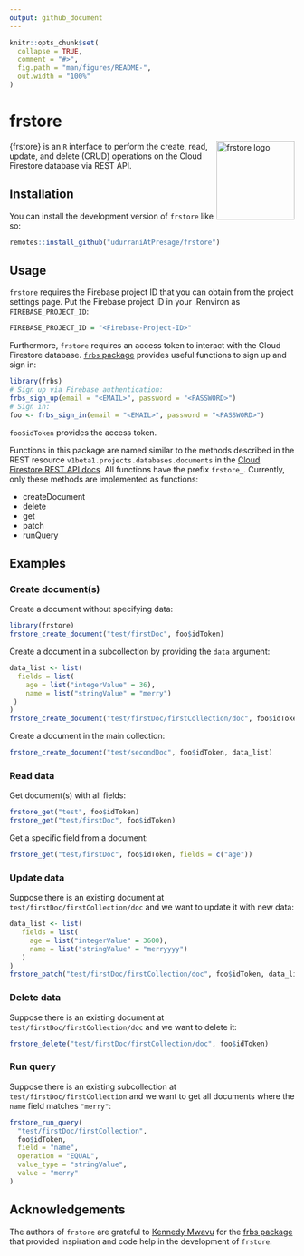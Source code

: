```yaml
---
output: github_document
---
```


<!-- README.md is generated from README.Rmd. Please edit that file -->

```r
knitr::opts_chunk$set(
  collapse = TRUE,
  comment = "#>",
  fig.path = "man/figures/README-",
  out.width = "100%"
)
```

# frstore 

<img src="inst/figures/logo.png" align="right" height="138" alt="frstore logo" />

<!-- badges: start -->
<!-- badges: end -->

{frstore} is an `R` interface to perform the create, read, update, and delete (CRUD) operations on the Cloud Firestore database via REST API.

## Installation

You can install the development version of `frstore` like so:

```r
remotes::install_github("udurraniAtPresage/frstore")
```

## Usage

`frstore` requires the Firebase project ID that you can obtain from the project settings page. Put the Firebase project ID in your .Renviron as `FIREBASE_PROJECT_ID`:  

```r
FIREBASE_PROJECT_ID = "<Firebase-Project-ID>"
```

Furthermore, `frstore` requires an access token to interact with the Cloud Firestore database. [`frbs` package](https://github.com/kennedymwavu/frbs/tree/main) provides useful functions to sign up and sign in:

```r
library(frbs)
# Sign up via Firebase authentication:
frbs_sign_up(email = "<EMAIL>", password = "<PASSWORD>")
# Sign in:
foo <- frbs_sign_in(email = "<EMAIL>", password = "<PASSWORD>")
```

`foo$idToken` provides the access token.


Functions in this package are named similar to the methods described in the REST resource `v1beta1.projects.databases.documents` in the [Cloud Firestore REST API docs](https://cloud.google.com/firestore/docs/reference/rest). All functions have the prefix `frstore_`. Currently, only these methods are implemented as functions:  

- createDocument  
- delete  
- get  
- patch  
- runQuery  

## Examples

### Create document(s)

Create a document without specifying data:

```r
library(frstore)
frstore_create_document("test/firstDoc", foo$idToken)
```

Create a document in a subcollection by providing the `data` argument: 

```r
data_list <- list(
  fields = list(
    age = list("integerValue" = 36),
    name = list("stringValue" = "merry")
 )
)
frstore_create_document("test/firstDoc/firstCollection/doc", foo$idToken, data_list)
```

Create a document in the main collection:

```r
frstore_create_document("test/secondDoc", foo$idToken, data_list)
```

### Read data

Get document(s) with all fields:

```r
frstore_get("test", foo$idToken)
frstore_get("test/firstDoc", foo$idToken)
```

Get a specific field from a document:

```r
frstore_get("test/firstDoc", foo$idToken, fields = c("age"))
```


### Update data

Suppose there is an existing document at `test/firstDoc/firstCollection/doc` and we want to update it with new data:

```r
data_list <- list(
   fields = list(
     age = list("integerValue" = 3600),
     name = list("stringValue" = "merryyyy")
   )
)
frstore_patch("test/firstDoc/firstCollection/doc", foo$idToken, data_list)
```


### Delete data

Suppose there is an existing document at `test/firstDoc/firstCollection/doc` and we want to delete it:

```r
frstore_delete("test/firstDoc/firstCollection/doc", foo$idToken)
```


### Run query

Suppose there is an existing subcollection at `test/firstDoc/firstCollection` and we want to get all documents where the `name` field matches `"merry"`:

```r
frstore_run_query(
  "test/firstDoc/firstCollection",
  foo$idToken,
  field = "name",
  operation = "EQUAL",
  value_type = "stringValue",
  value = "merry"
)
```




## Acknowledgements

The authors of `frstore` are grateful to [Kennedy Mwavu](https://github.com/kennedymwavu) for the [frbs package](https://github.com/kennedymwavu/frbs/tree/main) that provided inspiration and code help in the development of `frstore`.
